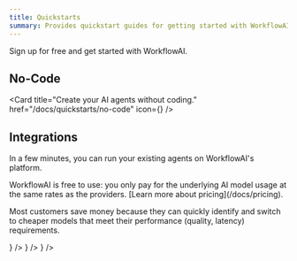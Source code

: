 ```yaml
---
title: Quickstarts
summary: Provides quickstart guides for getting started with WorkflowAI. Includes instructions for creating agents without code and integrating with popular SDKs.
---
```



Sign up for free and get started with WorkflowAI.

## No-Code

<Card
  title="Create your AI agents without coding."
  href="/docs/quickstarts/no-code"
  icon={<Wand2 />}
/>

## Integrations

In a few minutes, you can run your existing agents on WorkflowAI's platform.

<Callout type="info">
WorkflowAI is free to use: you only pay for the underlying AI model usage at the same rates as the providers. [Learn more about pricing](/docs/pricing).

Most customers save money because they can quickly identify and switch to cheaper models that meet their performance (quality, latency) requirements.
</Callout>

<Cards>
  <Card
    title="OpenAI SDK for Python"
    href="/docs/quickstarts/openai-python"
    icon={
      <img 
        src="https://neon.com/images/technology-logos/python.svg" 
        alt="Python Logo" 
        width="24" 
        height="24"
      />
    }
  />
  <Card
    title="OpenAI SDK for JavaScript/TypeScript"
    href="/docs/quickstarts/openai-typescript"
    icon={
      <img 
        src="https://neon.com/images/technology-logos/python.svg" 
        alt="Python Logo" 
        width="24" 
        height="24"
      />
    }
  />
  <Card
    title="Instructor (Python)"
    href="/docs/quickstarts/instructor-python"
    icon={
      <img 
        src="https://neon.com/images/technology-logos/python.svg" 
        alt="Python Logo" 
        width="24" 
        height="24"
      />
    }
  />
</Cards>